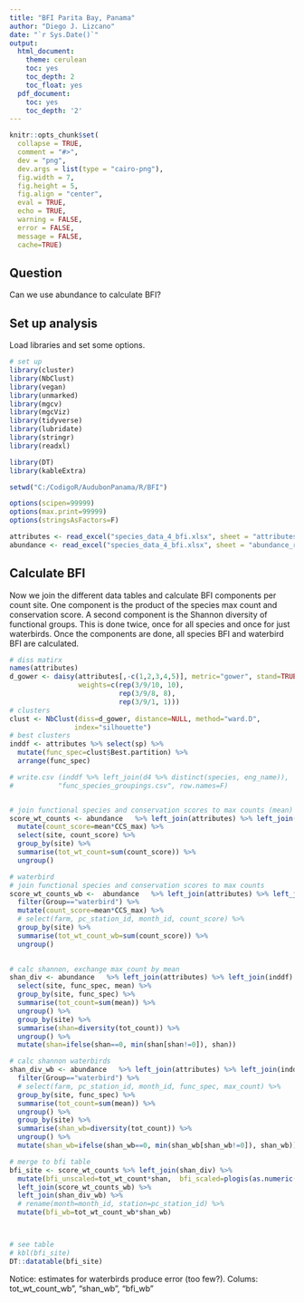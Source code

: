 ```yaml
---
title: "BFI Parita Bay, Panama"
author: "Diego J. Lizcano"
date: "`r Sys.Date()`"
output:
  html_document:
    theme: cerulean
    toc: yes
    toc_depth: 2
    toc_float: yes
  pdf_document:
    toc: yes
    toc_depth: '2'
---
```


```r
knitr::opts_chunk$set(
  collapse = TRUE,
  comment = "#>",
  dev = "png",
  dev.args = list(type = "cairo-png"),
  fig.width = 7,
  fig.height = 5,
  fig.align = "center",
  eval = TRUE,
  echo = TRUE,
  warning = FALSE,
  error = FALSE,
  message = FALSE,
  cache=TRUE)
```

## Question

Can we use abundance to calculate BFI?

## Set up analysis

Load libraries and set some options.

```r
# set up
library(cluster)
library(NbClust)
library(vegan)
library(unmarked)
library(mgcv)
library(mgcViz)
library(tidyverse)
library(lubridate)
library(stringr)
library(readxl)

library(DT)
library(kableExtra)

setwd("C:/CodigoR/AudubonPanama/R/BFI")

options(scipen=99999)
options(max.print=99999)
options(stringsAsFactors=F)
```

```r

attributes <- read_excel("species_data_4_bfi.xlsx", sheet = "attributes")
abundance <- read_excel("species_data_4_bfi.xlsx", sheet = "abundance_result")


```

## Calculate BFI

Now we join the different data tables and calculate BFI components per count site. One component is the product of the species max count and conservation score. A second component is the Shannon diversity of functional groups. This is done twice, once for all species and once for just waterbirds. Once the components are done, all species BFI and waterbird BFI are calculated.

```r

# diss matirx
names(attributes)
d_gower <- daisy(attributes[,-c(1,2,3,4,5)], metric="gower", stand=TRUE,
                 weights=c(rep(3/9/10, 10), 
                           rep(3/9/8, 8),
                           rep(3/9/1, 1)))
# clusters
clust <- NbClust(diss=d_gower, distance=NULL, method="ward.D", 
                index="silhouette")
# best clusters
inddf <- attributes %>% select(sp) %>% 
  mutate(func_spec=clust$Best.partition) %>% 
  arrange(func_spec)

# write.csv (inddf %>% left_join(d4 %>% distinct(species, eng_name)),
#           "func_species_groupings.csv", row.names=F)


# join functional species and conservation scores to max counts (mean)
score_wt_counts <- abundance   %>% left_join(attributes) %>% left_join(inddf) %>% 
  mutate(count_score=mean*CCS_max) %>% 
  select(site, count_score) %>% 
  group_by(site) %>% 
  summarise(tot_wt_count=sum(count_score)) %>% 
  ungroup()

# waterbird
# join functional species and conservation scores to max counts
score_wt_counts_wb <-  abundance   %>% left_join(attributes) %>% left_join(inddf) %>% 
  filter(Group=="waterbird") %>% 
  mutate(count_score=mean*CCS_max) %>% 
  # select(farm, pc_station_id, month_id, count_score) %>% 
  group_by(site) %>% 
  summarise(tot_wt_count_wb=sum(count_score)) %>% 
  ungroup()

  
# calc shannon, exchange max_count by mean
shan_div <- abundance   %>% left_join(attributes) %>% left_join(inddf) %>% 
  select(site, func_spec, mean) %>% 
  group_by(site, func_spec) %>% 
  summarise(tot_count=sum(mean)) %>% 
  ungroup() %>% 
  group_by(site) %>% 
  summarise(shan=diversity(tot_count)) %>% 
  ungroup() %>% 
  mutate(shan=ifelse(shan==0, min(shan[shan!=0]), shan))

# calc shannon waterbirds
shan_div_wb <- abundance   %>% left_join(attributes) %>% left_join(inddf) %>% 
  filter(Group=="waterbird") %>% 
  # select(farm, pc_station_id, month_id, func_spec, max_count) %>% 
  group_by(site, func_spec) %>% 
  summarise(tot_count=sum(mean)) %>% 
  ungroup() %>% 
  group_by(site) %>% 
  summarise(shan_wb=diversity(tot_count)) %>% 
  ungroup() %>% 
  mutate(shan_wb=ifelse(shan_wb==0, min(shan_wb[shan_wb!=0]), shan_wb))

# merge to bfi table
bfi_site <- score_wt_counts %>% left_join(shan_div) %>% 
  mutate(bfi_unscaled=tot_wt_count*shan,  bfi_scaled=plogis(as.numeric(scale(bfi_unscaled)))) %>% 
  left_join(score_wt_counts_wb) %>% 
  left_join(shan_div_wb) %>% 
  # rename(month=month_id, station=pc_station_id) %>% 
  mutate(bfi_wb=tot_wt_count_wb*shan_wb)



# see table
# kbl(bfi_site)
DT::datatable(bfi_site)


```

Notice: estimates for waterbirds produce error (too few?). Colums: tot_wt_count_wb", "shan_wb", "bfi_wb"
